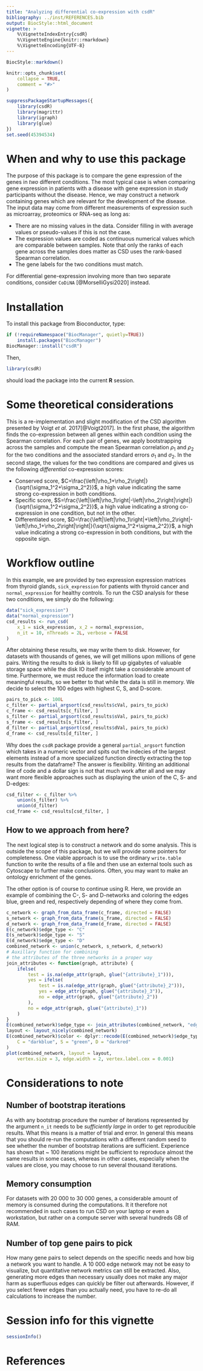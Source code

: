 ```yaml
---
title: "Analyzing differential co-expression with csdR"
bibliography: ../inst/REFERENCES.bib
output: BiocStyle::html_document
vignette: >
    %\VignetteIndexEntry{csdR}
    %\VignetteEngine{knitr::rmarkdown}
    %\VignetteEncoding{UTF-8}
---
```


```r
BiocStyle::markdown()
```

```r
knitr::opts_chunk$set(
    collapse = TRUE,
    comment = "#>"
)
```

```r
suppressPackageStartupMessages({
    library(csdR)
    library(magrittr)
    library(igraph)
    library(glue)
})
set.seed(45394534)
```

# When and why to use this package
The purpose of this package is to compare the gene expression of the genes
in *two* different conditions.
The most typical case is when comparing gene expression in patients
with a disease with gene expression in study participants without the disease.
Hence, we may construct a network containing genes which are relevant
for the development of the disease.
The input data may come from different measurements of expression such as
microarray, proteomics or RNA-seq as long as:

- There are no missing values in the data.
Consider filling in with average values
or pseudo-values if this is not the case.
- The expression values are coded as continuous numerical values which
are comparable between samples.
Note that only the ranks of each gene across the samples does matter
as CSD uses the rank-based Spearman correlation.
- The gene labels for the two conditions must match.

For differential gene-expression involving more than two separate conditions,
consider `CoDiNA` [@MorselliGysi2020] instead.

# Installation

To install this package from Bioconductor, type:

```r
if (!requireNamespace("BiocManager", quietly=TRUE))
    install.packages("BiocManager")
BiocManager::install("csdR")
```

Then,

```r
library(csdR)
```

should load the package into the current **R** session.

# Some theoretical considerations

This is a re-implementation and slight modification of the CSD algorithm
presented by Voigt _et al._ 2017[@Voigt2017].
In the first phase, the algorithm finds the co-expression between
all genes within each condition using the Spearman correlation.
For each pair of genes, we apply bootstrapping across the samples
and compute the mean Spearman correlation
$\rho_1$ and $\rho_2$ for the two conditions and the associated
standard errors $\sigma_1$ and $\sigma_2$.
In the second stage, the values for the two conditions are compared and gives us
the following *differential* co-expression scores:

* Conserved score, 
$C=\frac{\left|\rho_1+\rho_2\right|}{\sqrt{\sigma_1^2+\sigma_2^2}}$,
a high value indicating the same strong co-expression in both conditions.
* Specific score,
$S=\frac{\left|\left|\rho_1\right|-\left|\rho_2\right|\right|}{\sqrt{\sigma_1^2+\sigma_2^2}}$,
a high value indicating a strong co-expression in one condition,
but not in the other.
* Differentiated score,
$D=\frac{\left|\left|\rho_1\right|+\left|\rho_2\right|-\left|\rho_1+\rho_2\right|\right|}{\sqrt{\sigma_1^2+\sigma_2^2}}$,
a high value indicating a strong co-expression in both conditions,
but with the opposite sign.




# Workflow outline

In this example, we are provided by two expression expression matrices
from thyroid glands,
`sick_expression` for patients with thyroid cancer
and `normal_expression` for healthy controls.
To run the CSD analysis for these two conditions, we simply do the following:
```r
data("sick_expression")
data("normal_expression")
csd_results <- run_csd(
    x_1 = sick_expression, x_2 = normal_expression,
    n_it = 10, nThreads = 2L, verbose = FALSE
)
```

After obtaining these results, we may write them to disk.
However, for datasets with thousands of genes,
we will get millions upon millions of gene pairs.
Writing the results to disk is likely to fill up gigabytes
of valuable storage space
while the disk IO itself might take a considerable amount of time.
Furthermore, we must reduce the information load to create meaningful results,
so we better to that while the data is still in memory.
We decide to select the 100 edges with highest C, S, and D-score.

```r
pairs_to_pick <- 100L
c_filter <- partial_argsort(csd_results$cVal, pairs_to_pick)
c_frame <- csd_results[c_filter, ]
s_filter <- partial_argsort(csd_results$sVal, pairs_to_pick)
s_frame <- csd_results[s_filter, ]
d_filter <- partial_argsort(csd_results$dVal, pairs_to_pick)
d_frame <- csd_results[d_filter, ]
```

Why does the `csdR` package provide a general `partial_argsort` function
which takes in a numeric vector 
and spits out the indecies of the largest elements
instead of a more specialized function
directly extracting the top results from the dataframe?
The answer is flexibility.
Writing an additional line of code and a dollar sign
is not that much work after all
and we may want more flexible approaches such
as displaying the union of the C, S- and D-edges:

```r
csd_filter <- c_filter %>%
    union(s_filter) %>%
    union(d_filter)
csd_frame <- csd_results[csd_filter, ]
```

## How to we approach from here?

The next logical step is to construct a network and do some analysis.
This is outside the scope of this package,
but we will provide some pointers for completeness.
One viable approach is to use the ordinary `write.table` function
to write the results of a file
and then use an external tools such as Cytoscape to further make conclusions.
Often, you may want to make an ontology enrichment of the genes.

The other option is of course to continue using R.
Here, we provide an example of combining the C-, S- and D-networks
and coloring the edges blue, green and red,
respectively depending of where they come from.
```r
c_network <- graph_from_data_frame(c_frame, directed = FALSE)
s_network <- graph_from_data_frame(s_frame, directed = FALSE)
d_network <- graph_from_data_frame(d_frame, directed = FALSE)
E(c_network)$edge_type <- "C"
E(s_network)$edge_type <- "S"
E(d_network)$edge_type <- "D"
combined_network <- union(c_network, s_network, d_network)
# Auxillary function for combining
# the attributes of the three networks in a proper way
join_attributes <- function(graph, attribute) {
    ifelse(
        test = is.na(edge_attr(graph, glue("{attribute}_1"))),
        yes = ifelse(
            test = is.na(edge_attr(graph, glue("{attribute}_2"))),
            yes = edge_attr(graph, glue("{attribute}_3")),
            no = edge_attr(graph, glue("{attribute}_2"))
        ),
        no = edge_attr(graph, glue("{attribute}_1"))
    )
}
E(combined_network)$edge_type <- join_attributes(combined_network, "edge_type")
layout <- layout_nicely(combined_network)
E(combined_network)$color <- dplyr::recode(E(combined_network)$edge_type,
    C = "darkblue", S = "green", D = "darkred"
)
plot(combined_network, layout = layout,
    vertex.size = 3, edge.width = 2, vertex.label.cex = 0.001)
```



# Considerations to note

## Number of bootstrap iterations
As with any bootstrap procedure the number of iterations represented by
the argument `n_it` needs to be *sufficiently large* 
in order to get reproducible results.
What this means is a matter of trial and error.
In general this means that you should re-run the computations
with a different random seed to see whether
the number of bootstrap iterations are sufficient.
Experience has shown that ~ 100 iterations might
be sufficient to reproduce almost the same results in some cases,
whereas in other cases,
especially when the values are close,
you may choose to run several thousand iterations.

## Memory consumption

For datasets with 20 000 to 30 000 genes,
a considerable amount of memory is consumed during the computations.
It it therefore not recommended in such cases to run CSD on your laptop
or even a workstation,
but rather on a compute server with several hundreds GB of RAM.

## Number of top gene pairs to pick

How many gene pairs to select depends on the specific needs
and how big a network you want to handle.
A 10 000 edge network may not be easy to visualize,
but quantitative network metrics can still be extracted.
Also, generating more edges than necessary usually does not make
any major harm as superfluous edges can quickly be filter out afterwards.
However, if you select fewer edges than you actually need,
you have to re-do all calculations to increase the number.

# Session info for this vignette
```r
sessionInfo()
```



# References
